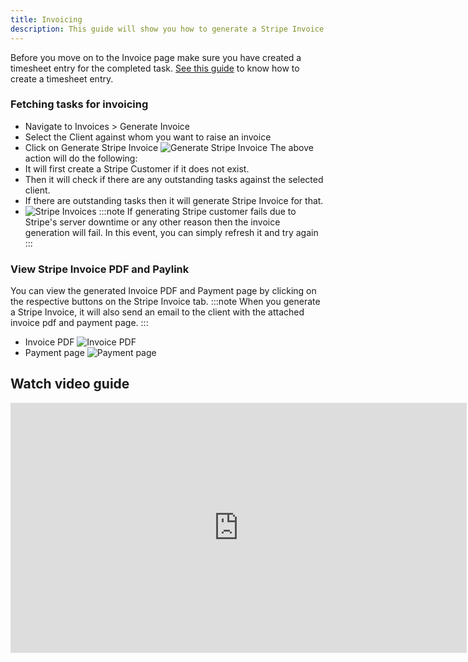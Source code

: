```yaml
---
title: Invoicing
description: This guide will show you how to generate a Stripe Invoice for outstanding tasks that have been billed in the timesheet entry.
---
```



Before you move on to the Invoice page make sure you have created a timesheet entry for the completed task.
[See this guide](/guides/4-creating-timesheet-entry) to know how to create a timesheet entry.

### Fetching tasks for invoicing

- Navigate to Invoices > Generate Invoice
- Select the Client against whom you want to raise an invoice
- Click on Generate Stripe Invoice
  ![Generate Stripe Invoice](../../../assets/guides/invoices/stripe-generate-invoice.webp)
  The above action will do the following:
- It will first create a Stripe Customer if it does not exist.
- Then it will check if there are any outstanding tasks against the selected client.
- If there are outstanding tasks then it will generate Stripe Invoice for that.
- ![Stripe Invoices](../../../assets/guides/invoices/stripe-invoice.webp)
  :::note
  If generating Stripe customer fails due to Stripe's server downtime or any other reason then the invoice generation will fail. In this event, you can simply refresh it and try again
  :::

### View Stripe Invoice PDF and Paylink

You can view the generated Invoice PDF and Payment page by clicking on the respective buttons on the Stripe Invoice tab.
:::note
When you generate a Stripe Invoice, it will also send an email to the client with the attached invoice pdf and payment page.
:::

- Invoice PDF
  ![Invoice PDF](../../../assets/guides/invoices/stripe-invoice-pdf.webp)
- Payment page
  ![Payment page](../../../assets/guides/invoices/stripe-paylink.webp)

## Watch video guide

<div class="not-content ml-10">
  <iframe
    width="730"
    height="400"
    src="https://www.youtube.com/embed/l47mSnE9-eY?si=7edt3Ge8N2oR3qff"
    title="YouTube video player"
    frameborder="0"
    allow=""
    allowfullscreen
  ></iframe>
</div>
<div class="not-content">
  <Comments />
</div>
